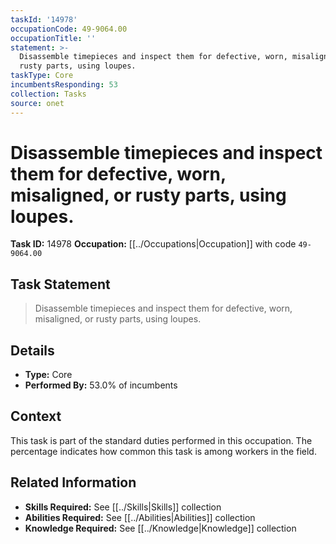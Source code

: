 ```yaml
---
taskId: '14978'
occupationCode: 49-9064.00
occupationTitle: ''
statement: >-
  Disassemble timepieces and inspect them for defective, worn, misaligned, or
  rusty parts, using loupes.
taskType: Core
incumbentsResponding: 53
collection: Tasks
source: onet
---
```

# Disassemble timepieces and inspect them for defective, worn, misaligned, or rusty parts, using loupes.

**Task ID:** 14978
**Occupation:** [[../Occupations|Occupation]] with code `49-9064.00`

## Task Statement

> Disassemble timepieces and inspect them for defective, worn, misaligned, or rusty parts, using loupes.

## Details

- **Type:** Core
- **Performed By:** 53.0% of incumbents

## Context

This task is part of the standard duties performed in this occupation. The percentage indicates how common this task is among workers in the field.

## Related Information

- **Skills Required:** See [[../Skills|Skills]] collection
- **Abilities Required:** See [[../Abilities|Abilities]] collection
- **Knowledge Required:** See [[../Knowledge|Knowledge]] collection
